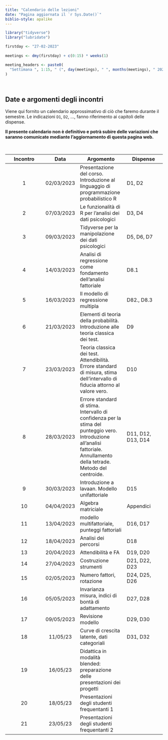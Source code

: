 ```yaml
---
title: "Calendario delle lezioni"
date: "Pagina aggiornata il `r Sys.Date()`"
biblio-style: apalike
---
```


```r
library("tidyverse")
library("lubridate")
```

```r
firstday <- "27-02-2023"
    
meetings <- dmy(firstday) + c(0:15) * weeks(1)

meeting_headers <- paste0(
  "Settimana ", 1:15, " (", day(meetings), " ", months(meetings), " 2023)"
)
```

\

## Date e argomenti degli incontri

Viene qui fornito un calendario approssimativo di ciò che faremo durante il semestre. Le indicazioni `D1`, `D2`, ..., fanno riferimento ai capitoli delle dispense.

**Il presente calendario non è definitivo e potrà subire delle variazioni che saranno comunicate mediante l'aggiornamento di questa pagina web.**

\

| Incontro |  Data | Argomento | Dispense |
| :------: | :---: | --------- | -------- |
| 1 |	02/03/2023 |	Presentazione del corso. Introduzione al linguaggio di programmazione probabilistico R | D1, D2 |
| 2 |	07/03/2023 |	Le funzionalità di R per l'analisi dei dati psicologici	| D3, D4 |
| 3 |	09/03/2023 |	Tidyverse per la manipolazione dei dati psicologici	| D5, D6, D7 |
| 4 |	14/03/2023 |	Analisi di regressione come fondamento dell'analisi fattoriale | D8.1 |
| 5 |	16/03/2023 |	Il modello di regressione multipla | D82., D8.3 |
| 6 |	21/03/2023 |	Elementi di teoria della probabilità. Introduzione alle teoria classica dei test. | D9 |
| 7 |	23/03/2023 |	Teoria classica dei test. Attendibilità. Errore standard di misura, stima dell'intervallo di fiducia attorno al valore vero. | D10 |
| 8 |	28/03/2023 | Errore standard di stima. Intervallo di confidenza per la stima del punteggio vero. Introduzione all'analisi fattoriale. Annullamento della tetrade. Metodo del centroide. | D11, D12, D13, D14 |
| 9 | 30/03/2023 | Introduzione a lavaan. Modello unifattoriale | D15 |
| 10| 04/04/2023 |Algebra matriciale | Appendici |
| 11 | 13/04/2023 | modello multifattoriale, punteggi fattoriali | D16, D17 | 
| 12 | 18/04/2023 | Analisi dei percorsi | D18 |
| 13 | 20/04/2023 | Attendibilità e FA | D19, D20 |
| 14 | 27/04/2023 | Costruzione strumenti | D21, D22, D23 |
| 15 | 02/05/2023 | Numero fattori, rotazione | D24, D25, D26 |
| 16 | 05/05/2023 | Invarianza misura, indici di bontà di adattamento | D27, D28 |
| 17 | 09/05/2023 | Revisione modello | D29, D30 |
| 18 | 11/05/23 | Curve di crescita latente, dati categoriali | D31, D32 |
| 19 | 16/05/23 | Didattica in modalità blended: preparazione delle presentazioni dei  progetti  | |
| 20 | 18/05/23  | Presentazioni degli studenti frequentanti 1 | |
| 21 | 23/05/23 | Presentazioni degli studenti frequentanti 2 | |




<!-- <!-- ------------------------------------------------------ --> 

<!-- ### `r meeting_headers[1]` -->

<!-- *Incontri di lezione ed esercitazioni pratiche #* 1, 2 -->

<!-- - Presentazione dell'insegnamento -->

<!-- <!-- ------------------------------------------------------ --> 

<!-- ### `r meeting_headers[2]` -->

<!-- *Incontri di lezione ed esercitazioni pratiche #* 3, 4, 5 -->

<!-- - Introduzione a $\textsf{R}$. -->


<!-- <!-- ------------------------------------------------------ --> 

<!-- ### `r meeting_headers[3]` -->

<!-- *Incontri di lezione ed esercitazioni pratiche #* 6, 7,  -->

<!-- - Teora delle probabilità e modello lineare. -->

<!-- <!-- ------------------------------------------------------ --> 

<!-- ### `r meeting_headers[4]` -->

<!-- *Incontri di lezione ed esercitazioni pratiche #* 8, 9 -->

<!-- - Teoria classica dei test -->

<!-- *Compiti*: -->

<!-- - WU1 (analisi di regressione e TTC in $\textsf{R}$) -->

<!-- <!-- ------------------------------------------------------ --> 

<!-- ### `r meeting_headers[5]` -->

<!-- *Incontri di lezione ed esercitazioni pratiche #* 10, 11, 12 -->

<!-- - D4, D5, D6 -->

<!-- <!-- ------------------------------------------------------ --> 

<!-- ### `r meeting_headers[6]` -->

<!-- *Incontri di lezione ed esercitazioni pratiche #* 12, 13, 14 -->

<!-- - D7, D8 -->

<!-- *Compiti*:  -->

<!-- - WU2 (analisi fattoriale in $\textsf{R}$) -->

<!-- <!-- ------------------------------------------------------ --> 

<!-- ### `r meeting_headers[7]` -->

<!-- *Incontri di lezione ed esercitazioni pratiche #* 15, 16, 17 -->
<!--  - D9, D10 -->

<!-- <!-- ------------------------------------------------------ --> 

<!-- ### `r meeting_headers[8]` -->

<!-- *Incontri di lezione ed esercitazioni pratiche #* 18, 19, 20 -->
<!-- - D11, D12, D13, algebra matriciale -->

<!-- *Compiti*:  -->
<!-- - WU4 (attendibilità) -->

<!-- <!-- ------------------------------------------------------ --> 

<!-- ### `r meeting_headers[9]` -->

<!-- *Incontri di lezione ed esercitazioni pratiche #* 21, 22, 23 -->

<!-- - D11, D12, D13 -->

<!-- <!-- ------------------------------------------------------ --> 

<!-- ### `r meeting_headers[10]` -->

<!-- *Incontri di lezione ed esercitazioni pratiche #* 24, 25, 26 -->

<!-- - D14, D15, growth models -->

<!-- *Compiti*:  -->

<!-- - WU5 (numero di fattori, invarianza fattoriale) -->

<!-- <!-- ------------------------------------------------------ --> 

<!-- ### `r meeting_headers[11]` -->

<!-- *Incontri di lezione ed esercitazioni pratiche #* 27, 28, 29 -->

<!-- Questa settimana non ci saranno incontri in classe in quanto un CFU del corso si svolge in modalità *blended*. Durante questo periodo, gli studenti saranno impegnati nella preparazione delle presentazioni dei loro progetti di gruppo. -->

<!-- <!-- ------------------------------------------------------ --> 

<!-- ### `r meeting_headers[12]` -->

<!-- *Incontri di lezione ed esercitazioni pratiche #* 30, 31, 32 -->

<!-- *Presentazioni dei lavori di gruppo per gli studenti frequentanti* -->

<!-- <!-- ------------------------------------------------------ --> 



